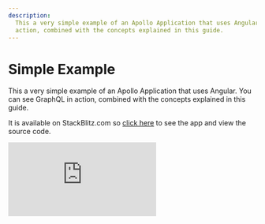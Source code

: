 ```yaml
---
description:
  This a very simple example of an Apollo Application that uses Angular. You can see GraphQL in
  action, combined with the concepts explained in this guide.
---
```


# Simple Example

This a very simple example of an Apollo Application that uses Angular. You can see GraphQL in
action, combined with the concepts explained in this guide.

It is available on StackBlitz.com so
[click here](https://stackblitz.com/edit/simple-apollo-angular-example) to see the app and view the
source code.

<div>
  <iframe
    style={{ width: '100%', height: 600 }}
    src="https://stackblitz.com/edit/simple-apollo-angular-example?embed=1&file=main.ts"
    frameBorder="0"
    allowfullscren="allowfullscren"
  ></iframe>
</div>
